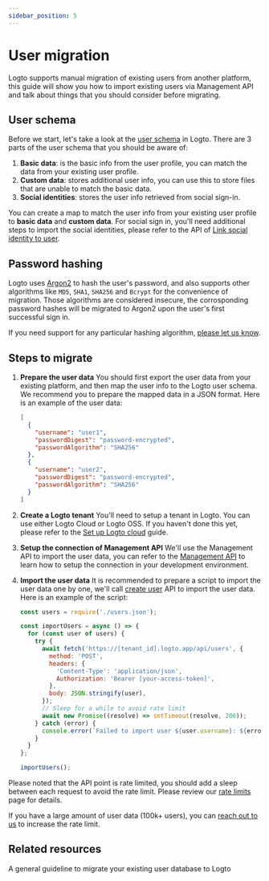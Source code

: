 ```yaml
---
sidebar_position: 5
---
```


# User migration

Logto supports manual migration of existing users from another platform, this guide will show you how to import existing users via Management API and talk about things that you should consider before migrating.

## User schema

Before we start, let's take a look at the [user schema](/user-management/user-data/#user-profile) in Logto. There are 3 parts of the user schema that you should be aware of:

1. **Basic data**: is the basic info from the user profile, you can match the data from your existing user profile.
2. **Custom data**: stores additional user info, you can use this to store files that are unable to match the basic data.
3. **Social identities**: stores the user info retrieved from social sign-in.

You can create a map to match the user info from your existing user profile to **basic data** and **custom data**. For social sign in, you'll need additional steps to import the social identities, please refer to the API of [Link social identity to user](https://openapi.logto.io/operation/operation-createuseridentity).

## Password hashing

Logto uses [Argon2](https://en.wikipedia.org/wiki/Argon2) to hash the user's password, and also supports other algorithms like `MD5`, `SHA1`, `SHA256` and `Bcrypt` for the convenience of migration. Those algorithms are considered insecure, the corrosponding password hashes will be migrated to Argon2 upon the user's first successful sign in.

If you need support for any particular hashing algorithm, [please let us know](https://logto.io/contact).

## Steps to migrate

1.  **Prepare the user data**
    You should first export the user data from your existing platform, and then map the user info to the Logto user schema. We recommend you to prepare the mapped data in a JSON format. Here is an example of the user data:

    ```json
    [
      {
        "username": "user1",
        "passwordDigest": "password-encrypted",
        "passwordAlgorithm": "SHA256"
      },
      {
        "username": "user2",
        "passwordDigest": "password-encrypted",
        "passwordAlgorithm": "SHA256"
      }
    ]
    ```

2.  **Create a Logto tenant**
    You'll need to setup a tenant in Logto. You can use either Logto Cloud or Logto OSS. If you haven't done this yet, please refer to the [Set up Logto cloud](/introduction/set-up-logto-cloud/#create-logto-tenant) guide.
3.  **Setup the connection of Management API**
    We'll use the Management API to import the user data, you can refer to the [Management API](/integrate-logto/interact-with-management-api) to learn how to setup the connection in your development environment.
4.  **Import the user data**
    It is recommended to prepare a script to import the user data one by one, we'll call [create user](https://openapi.logto.io/operation/operation-createuser) API to import the user data. Here is an example of the script:

    ```jsx
    const users = require('./users.json');

    const importUsers = async () => {
      for (const user of users) {
        try {
          await fetch('https://[tenant_id].logto.app/api/users', {
            method: 'POST',
            headers: {
              'Content-Type': 'application/json',
              Authorization: 'Bearer [your-access-token]',
            },
            body: JSON.stringify(user),
          });
          // Sleep for a while to avoid rate limit
          await new Promise((resolve) => setTimeout(resolve, 200));
        } catch (error) {
          console.error(`Failed to import user ${user.username}: ${error.message}`);
        }
      }
    };

    importUsers();
    ```

Please noted that the API point is rate limited, you should add a sleep between each request to avoid the rate limit. Please review our [rate limits](/integrate-logto/interact-with-management-api/#rate-limit) page for details.

If you have a large amount of user data (100k+ users), you can [reach out to us](https://logto.io/contact) to increase the rate limit.

## Related resources

<Url href="https://blog.logto.io/general-migration-guide">
  A general guideline to migrate your existing user database to Logto
</Url>
